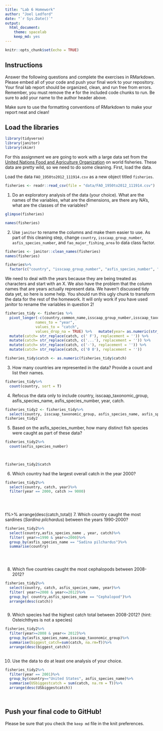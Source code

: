 ```yaml
---
title: "Lab 6 Homework"
author: "Joel Ledford"
date: "`r Sys.Date()`"
output:
  html_document: 
    theme: spacelab
    keep_md: yes
---
```


```r
knitr::opts_chunk$set(echo = TRUE)
```

## Instructions
Answer the following questions and complete the exercises in RMarkdown. Please embed all of your code and push your final work to your repository. Your final lab report should be organized, clean, and run free from errors. Remember, you must remove the `#` for the included code chunks to run. Be sure to add your name to the author header above.  

Make sure to use the formatting conventions of RMarkdown to make your report neat and clean!  

## Load the libraries
```r
library(tidyverse)
library(janitor)
library(skimr)
```

For this assignment we are going to work with a large data set from the [United Nations Food and Agriculture Organization](http://www.fao.org/about/en/) on world fisheries. These data are pretty wild, so we need to do some cleaning. First, load the data.  

Load the data `FAO_1950to2012_111914.csv` as a new object titled `fisheries`.
```r
fisheries <- readr::read_csv(file = "data/FAO_1950to2012_111914.csv")
```

1. Do an exploratory analysis of the data (your choice). What are the names of the variables, what are the dimensions, are there any NA's, what are the classes of the variables?  
```r
glimpse(fisheries)
```
```r
names(fisheries)
```

2. Use `janitor` to rename the columns and make them easier to use. As part of this cleaning step, change `country`, `isscaap_group_number`, `asfis_species_number`, and `fao_major_fishing_area` to data class factor. 
```r
fisheries <- janitor::clean_names(fisheries)
names(fisheries)
```

```r
fisheries%>%
  factor(c("country", "isscaap_group_number", "asfis_species_number", "fao_major_fishing_area"))     
```

We need to deal with the years because they are being treated as characters and start with an X. We also have the problem that the column names that are years actually represent data. We haven't discussed tidy data yet, so here is some help. You should run this ugly chunk to transform the data for the rest of the homework. It will only work if you have used janitor to rename the variables in question 2!
```r
fisheries_tidy <- fisheries %>% 
  pivot_longer(-c(country,common_name,isscaap_group_number,isscaap_taxonomic_group,asfis_species_number,asfis_species_name,fao_major_fishing_area,measure),
              names_to = "year",
              values_to = "catch",
              values_drop_na = TRUE) %>%   mutate(year= as.numeric(str_replace(year, 'x', ''))) %>% 
  mutate(catch= str_replace(catch, c(' F'), replacement = '')) %>% 
  mutate(catch= str_replace(catch, c('...'), replacement = '')) %>% 
  mutate(catch= str_replace(catch, c('-'), replacement = '')) %>% 
  mutate(catch= str_replace(catch, c('0 0'), replacement = ''))

fisheries_tidy$catch <- as.numeric(fisheries_tidy$catch)
```

3. How many countries are represented in the data? Provide a count and list their names.
```r
fisheries_tidy%>%
  count(country, sort = T)
```

4. Refocus the data only to include country, isscaap_taxonomic_group, asfis_species_name, asfis_species_number, year, catch.
```r
fisheries_tidy2 <- fisheries_tidy%>%
  select(country, isscaap_taxonomic_group, asfis_species_name, asfis_species_number, year, catch)
fisheries_tidy2
```

5. Based on the asfis_species_number, how many distinct fish species were caught as part of these data?
```r
fisheries_tidy2%>%
  count(asfis_species_number)
  
  
```
```r
fisheries_tidy2$catch
```

6. Which country had the largest overall catch in the year 2000?
```r
fisheries_tidy2%>%
  select(country, catch, year)%>%
  filter(year == 2000, catch >= 9000)
  
  
  
```
f%>% 
  arrange(desc(catch_total))
7. Which country caught the most sardines (_Sardina pilchardus_) between the years 1990-2000?
```r
fisheries_tidy2%>%
  select(country,asfis_species_name , year, catch)%>%
  filter( year>=1990 & year<=2000)%>%
  group_by(asfis_species_name == "Sadina pilchardus")%>%
  summarise(country)

  
  
```

8. Which five countries caught the most cephalopods between 2008-2012?
```r
fisheries_tidy2%>%
  select(country, catch, asfis_species_name, year)%>%
  filter( year>=2008 & year<=2012)%>%
  group_by( country,asfis_species_name == "Cephalopod")%>%
  arrange(desc(catch))
```

```r

```

9. Which species had the highest catch total between 2008-2012? (hint: Osteichthyes is not a species)
```r
fisheries_tidy2%>%
  filter(year>=2008 & year<= 2012)%>%
  group_by(asfis_species_name,isscaap_taxonomic_group)%>%
  summarise(biggest_catch=sum(catch, na.rm=T))%>%
  arrange(desc(biggest_catch))
  
```
 
  
10. Use the data to do at least one analysis of your choice.
```r
fisheries_tidy2%>%
  filter(year == 2001)%>%
  group_by(country=="United States", asfis_species_name)%>%
  summarise(USbiggestcatch = sum(catch, na.rm = T))%>%
  arrange(desc(USbiggestcatch))

  
```

## Push your final code to GitHub!
Please be sure that you check the `keep md` file in the knit preferences.   